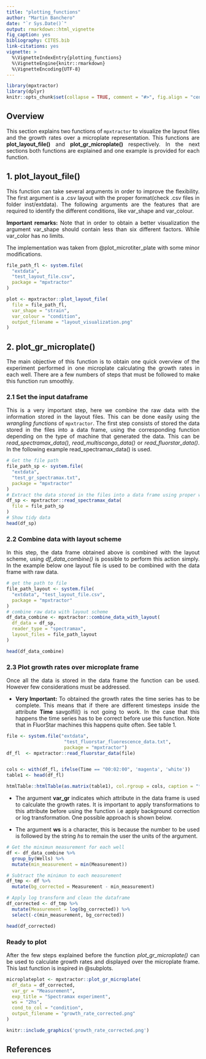 ```yaml
---
title: "plotting_functions"
author: "Martin Banchero"
date: "`r Sys.Date()`"
output: rmarkdown::html_vignette
fig_caption: yes
bibliography: CITES.bib
link-citations: yes
vignette: >
  %\VignetteIndexEntry{plotting_functions}
  %\VignetteEngine{knitr::rmarkdown}
  %\VignetteEncoding{UTF-8}
---
```

<style>
body {
text-align: justify}
</style>

```r
library(mpxtractor)
library(dplyr)
knitr::opts_chunk$set(collapse = TRUE, comment = "#>", fig.align = "center", fig.show = "hold", dev = "png")
```


## Overview
This section explains two functions of `mpxtractor` to visualize the layout files  and the growth rates over a microplate representation. This functions are 
**plot_layout_file()** and **plot_gr_microplate()** respectively.
In the next sections both functions are explained and one example is provided for 
each function.

## 1. **plot_layout_file()** 
This function can take several arguments in order to improve the flexibility. The first argument is a .csv layout with the proper format(check .csv files in folder inst/extdata). The following arguments are the features that are required to identify the different conditions, like var_shape and var_colour. 

**Important remarks:** Note that in order to obtain a better visualization the argument
var_shape should contain less than six different factors. While var_color has no limits.

The implementation was taken from @plot_microtiter_plate with some minor
modifications.

```r

file_path_fl <- system.file(
  "extdata",
  "test_layout_file.csv",
  package = "mpxtractor"
)

plot <- mpxtractor::plot_layout_file(
  file = file_path_fl,
  var_shape = "strain",
  var_colour = "condition",
  output_filename = "layout_visualization.png"
)
```



## 2. **plot_gr_microplate()**
The main objective of this function is to obtain one quick overview of the experiment performed in one microplate calculating the growth rates in each well.
There are a few numbers of steps that must be followed to make this function
run smoothly. 

### 2.1 Set the input dataframe
This is a very important step, here we combine the raw data with the information stored in the layout files. This can be done easily using the *wrangling functions*
of `mpxtractor`. The first step consists of stored the data stored in the files
into a data frame, using the corresponding function depending on the type of machine
that generated the data. This can be *read_spectramax_data()*, *read_multiscango_data()*
or *read_fluorstar_data()*. In the following example read_spectramax_data() is used.

```r
# Get the file path 
file_path_sp <- system.file(
  "extdata",
  "test_gr_spectramax.txt",
  package = "mpxtractor"
)
# Extract the data stored in the files into a data frame using proper wrangling function
df_sp <- mpxtractor::read_spectramax_data(
  file = file_path_sp
)
# Show tidy data 
head(df_sp)
```

### 2.2 Combine data with layout scheme
In this step, the data frame obtained above is combined with the layout scheme, 
using *df_data_combine()* is possible to perform this action simply.
In the example below one layout file is used to be combined with the data frame
with raw data.

```r
# get the path to file
file_path_layout <- system.file(
  "extdata", "test_layout_file.csv",
  package = "mpxtractor"
)
# combine raw data with layout scheme
df_data_combine <- mpxtractor::combine_data_with_layout(
  df_data = df_sp, 
  reader_type = "spectramax", 
  layout_files = file_path_layout
)

head(df_data_combine)
```


### 2.3 Plot growth rates over microplate frame
Once all the data is stored in the data frame the function can be used. However few considerations must be addressed. 

- **Very Important:** To obtained the growth rates the time series has to be complete. This means that if there are different timesteps inside the attribute **Time** savgolfil() is not going to work. In the case that this happens the time series has to be correct before use this function. Note that in FluorStar machines this happens quite often. See table 1.

```r
file <- system.file("extdata",
                     "test_fluorstar_fluorescence_data.txt",
                     package = "mpxtractor")
df_fl  <- mpxtractor::read_fluorstar_data(file)


cols <- with(df_fl, ifelse(Time == "00:02:00", 'magenta', 'white'))
table1 <- head(df_fl)

htmlTable::htmlTable(as.matrix(table1), col.rgroup = cols, caption = "**Table 1:** Shown in magenta the row containing the time value that breaks the time series")
```

- The argument **var_gr** indicates which attribute in the data frame is used to calculate the growth rates. It is important to apply transformations to this attribute before using the function i.e apply background correction or log transformation. One possible approach is shown
below.

- The argument **ws** is a character, this is because the number to be used is followed by the string *hs* to remain the user the units of the argument.

```r
# Get the minimun measurement for each well
df <- df_data_combine %>%
  group_by(Wells) %>%
  mutate(min_measurement = min(Measurement))

# Subtract the minimun to each measurement
df_tmp <- df %>%
  mutate(bg_corrected = Measurement - min_measurement)

# Apply log transform and clean the dataframe
df_corrected <- df_tmp %>%
  mutate(Measurement = log(bg_corrected)) %>%
  select(-c(min_measurement, bg_corrected))

head(df_corrected)  

```


### Ready to plot

After the few steps explained before the function *plot_gr_microplate()* can be used to calculate growth rates and displayed over the microplate frame. This last function is inspired in @subplots.

```r
microplateplot <- mpxtractor::plot_gr_microplate(
  df_data = df_corrected,
  var_gr = "Measurement",
  exp_title = "Spectramax experiment",
  ws = "2hs", 
  cond_to_col = "condition",
  output_filename = "growth_rate_corrected.png" 
)

```

```r
knitr::include_graphics('growth_rate_corrected.png')

```

## References


